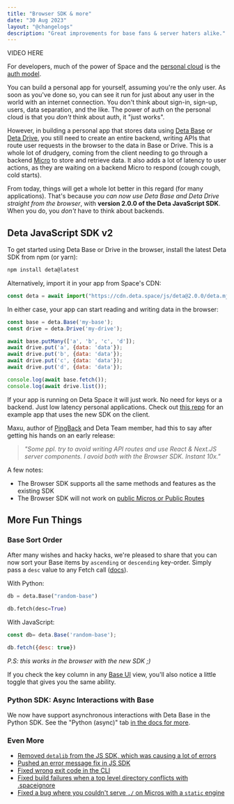 ```yaml
---
title: "Browser SDK & more"
date: "30 Aug 2023"
layout: "@changelogs"
description: "Great improvements for base fans & server haters alike."
---
```



VIDEO HERE

For developers, much of the power of Space and the [personal cloud](https://deta.space/docs/en/learn/what-is-pc) is the [auth model](https://deta.space/docs/en/build/fundamentals/the-space-runtime/authentication). 

You can build a personal app for yourself, assuming you're the only user. As soon as you've done so, you can see it run for just about any user in the world with an internet connection. You don't think about sign-in, sign-up, users, data separation, and the like. The power of auth on the personal cloud is that you *don't* think about auth, it "just works".

However, in building a personal app that stores data using [Deta Base](https://deta.space/docs/en/build/fundamentals/data-storage#deta-base) or [Deta Drive](https://deta.space/docs/en/build/fundamentals/data-storage#deta-drive), you still need to create an entire backend, writing APIs that route user requests in the browser to the data in Base or Drive. This is a whole lot of drudgery, coming from the client needing to go through a backend [Micro](https://deta.space/docs/en/build/fundamentals/the-space-runtime/micros) to store and retrieve data. It also adds a lot of latency to user actions, as they are waiting on a backend Micro to respond (cough cough, cold starts).

From today, things will get a whole lot better in this regard (for many applications). That's because *you can now use Deta Base and Deta Drive straight from the browser*, with **version 2.0.0 of the Deta JavaScript SDK**. When you do, you *don't* have to think about backends. 

## Deta JavaScript SDK v2

To get started using Deta Base or Drive in the browser, install the latest Deta SDK from npm (or yarn):

```bash
npm install deta@latest
```

Alternatively, import it in your app from Space's CDN:

```js
const deta = await import("https://cdn.deta.space/js/deta@2.0.0/deta.mjs");
```

In either case, your app can start reading and writing data in the browser:

```js
const base = deta.Base('my-base');
const drive = deta.Drive('my-drive');

await base.putMany(['a', 'b', 'c', 'd']);
await drive.put('a', {data: 'data'});
await drive.put('b', {data: 'data'});
await drive.put('c', {data: 'data'});
await drive.put('d', {data: 'data'});

console.log(await base.fetch());
console.log(await drive.list());
```

If your app is running on Deta Space it will just work. No need for keys or a backend. Just low latency personal applications. Check out [this repo](https://github.com/deta/todo-app) for an example app that uses the new SDK on the client.

Maxu, author of [PingBack](https://deta.space/discovery/@maximilianheidenreich/pingback) and Deta Team member, had this to say after getting his hands on an early release:
> *"Some ppl. try to avoid writing API routes and use React & Next.JS server components. I avoid both with the Browser SDK. Instant 10x."* 

A few notes:
- The Browser SDK supports all the same methods and features as the existing SDK
- The Browser SDK will not work on [public Micros or Public Routes](https://deta.space/docs/en/build/fundamentals/the-space-runtime/authentication#public-micros-and-routes)

## More Fun Things

### Base Sort Order

After many wishes and hacky hacks, we're pleased to share that you can now sort your Base items by `ascending` or `descending` key-order. Simply pass a `desc` value to any Fetch call ([docs](https://deta.space/docs/en/build/reference/sdk/types#fetchoptions)). 

With Python:
```py
db = deta.Base("random-base")

db.fetch(desc=True)
```

With JavaScript:
```js
const db= deta.Base('random-base');

db.fetch({desc: true})
```
*P.S: this works in the browser with the new SDK ;)*

If you check the key column in any [Base UI](https://deta.space/docs/en/use/your-data/guis#base-ui) view, you'll also notice a little toggle that gives you the same ability.

### Python SDK: Async Interactions with Base

We now have support asynchronous interactions with Deta Base in the Python SDK. See the "Python (async)" tab [in the docs for more](https://deta.space/docs/en/build/reference/sdk).


### Even More
- [Removed `detalib` from the JS SDK, which was causing a lot of errors](https://github.com/deta/deta-javascript/pull/63/files)
- [Pushed an error message fix in JS SDK](https://github.com/deta/deta-javascript/pull/64/files)
- [Fixed wrong exit code in the CLI](https://github.com/deta/space-cli/pull/147/files)
- [Fixed build failures when a top level directory conflicts with .spaceignore](https://github.com/deta/space-cli/pull/148)
- [Fixed  a bug where you couldn't serve `./` on Micros with a `static` engine](https://github.com/deta/space-cli/pull/149)
